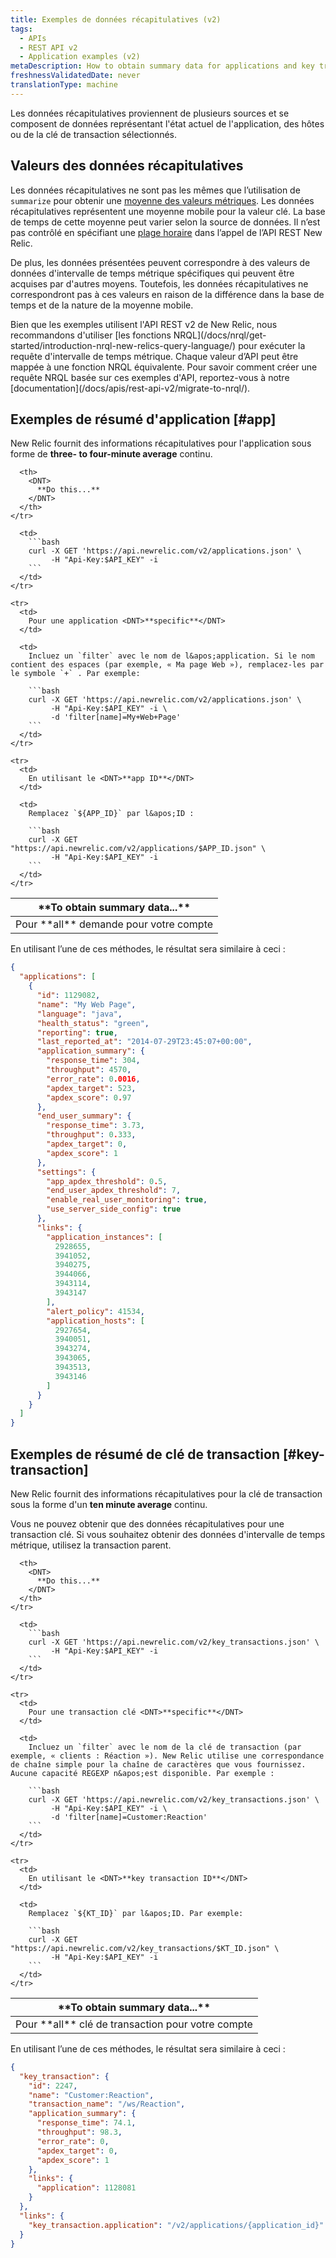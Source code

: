 ```yaml
---
title: Exemples de données récapitulatives (v2)
tags:
  - APIs
  - REST API v2
  - Application examples (v2)
metaDescription: How to obtain summary data for applications and key transactions by using New Relic's REST API v2.
freshnessValidatedDate: never
translationType: machine
---
```


Les données récapitulatives proviennent de plusieurs sources et se composent de données représentant l&apos;état actuel de l&apos;application, des hôtes ou de la clé de transaction sélectionnés.

## Valeurs des données récapitulatives

Les données récapitulatives ne sont pas les mêmes que l’utilisation de `summarize` pour obtenir une [moyenne des valeurs métriques](/docs/apm/apis/requirements/calculating-average-metric-values-summarize). Les données récapitulatives représentent une moyenne mobile pour la valeur clé. La base de temps de cette moyenne peut varier selon la source de données. Il n’est pas contrôlé en spécifiant une [plage horaire](/docs/apm/apis/api-v2-examples/specifying-time-range-api-v2) dans l’appel de l’API REST New Relic.

De plus, les données présentées peuvent correspondre à des valeurs de données d&apos;intervalle de temps métrique spécifiques qui peuvent être acquises par d&apos;autres moyens. Toutefois, les données récapitulatives ne correspondront pas à ces valeurs en raison de la différence dans la base de temps et de la nature de la moyenne mobile.

<Callout variant="important">
  Bien que les exemples utilisent l&apos;API REST v2 de New Relic, nous recommandons d&apos;utiliser [les fonctions NRQL](/docs/nrql/get-started/introduction-nrql-new-relics-query-language/) pour exécuter la requête d&apos;intervalle de temps métrique. Chaque valeur d’API peut être mappée à une fonction NRQL équivalente. Pour savoir comment créer une requête NRQL basée sur ces exemples d&apos;API, reportez-vous à notre [documentation](/docs/apis/rest-api-v2/migrate-to-nrql/).
</Callout>

## Exemples de résumé d&apos;application [#app]

New Relic fournit des informations récapitulatives pour l&apos;application sous forme de <DNT>**three- to four-minute average**</DNT> continu.

<table>
  <thead>
    <tr>
      <th width={200}>
        <DNT>
          **To obtain summary data...**
        </DNT>
      </th>

      <th>
        <DNT>
          **Do this...**
        </DNT>
      </th>
    </tr>
  </thead>

  <tbody>
    <tr>
      <td>
        Pour <DNT>**all**</DNT> demande pour votre compte
      </td>

      <td>
        ```bash
        curl -X GET 'https://api.newrelic.com/v2/applications.json' \
             -H "Api-Key:$API_KEY" -i
        ```
      </td>
    </tr>

    <tr>
      <td>
        Pour une application <DNT>**specific**</DNT>
      </td>

      <td>
        Incluez un `filter` avec le nom de l&apos;application. Si le nom contient des espaces (par exemple, « Ma page Web »), remplacez-les par le symbole `+` . Par exemple:

        ```bash
        curl -X GET 'https://api.newrelic.com/v2/applications.json' \
             -H "Api-Key:$API_KEY" -i \
             -d 'filter[name]=My+Web+Page'
        ```
      </td>
    </tr>

    <tr>
      <td>
        En utilisant le <DNT>**app ID**</DNT>
      </td>

      <td>
        Remplacez `${APP_ID}` par l&apos;ID :

        ```bash
        curl -X GET "https://api.newrelic.com/v2/applications/$APP_ID.json" \
             -H "Api-Key:$API_KEY" -i
        ```
      </td>
    </tr>
  </tbody>
</table>

En utilisant l’une de ces méthodes, le résultat sera similaire à ceci :

```json
{
  "applications": [
    {
      "id": 1129082,
      "name": "My Web Page",
      "language": "java",
      "health_status": "green",
      "reporting": true,
      "last_reported_at": "2014-07-29T23:45:07+00:00",
      "application_summary": {
        "response_time": 304,
        "throughput": 4570,
        "error_rate": 0.0016,
        "apdex_target": 523,
        "apdex_score": 0.97
      },
      "end_user_summary": {
        "response_time": 3.73,
        "throughput": 0.333,
        "apdex_target": 0,
        "apdex_score": 1
      },
      "settings": {
        "app_apdex_threshold": 0.5,
        "end_user_apdex_threshold": 7,
        "enable_real_user_monitoring": true,
        "use_server_side_config": true
      },
      "links": {
        "application_instances": [
          2928655,
          3941052,
          3940275,
          3944066,
          3943114,
          3943147
        ],
        "alert_policy": 41534,
        "application_hosts": [
          2927654,
          3940051,
          3943274,
          3943065,
          3943513,
          3943146
        ]
      }
    }
  ]
}
```

## Exemples de résumé de clé de transaction [#key-transaction]

New Relic fournit des informations récapitulatives pour la clé de transaction sous la forme d&apos;un <DNT>**ten minute average**</DNT> continu.

<Callout variant="important">
  Vous ne pouvez obtenir que des données récapitulatives pour une transaction clé. Si vous souhaitez obtenir des données d&apos;intervalle de temps métrique, utilisez la transaction parent.
</Callout>

<table>
  <thead>
    <tr>
      <th width={200}>
        <DNT>
          **To obtain summary data...**
        </DNT>
      </th>

      <th>
        <DNT>
          **Do this...**
        </DNT>
      </th>
    </tr>
  </thead>

  <tbody>
    <tr>
      <td>
        Pour <DNT>**all**</DNT> clé de transaction pour votre compte
      </td>

      <td>
        ```bash
        curl -X GET 'https://api.newrelic.com/v2/key_transactions.json' \
             -H "Api-Key:$API_KEY" -i
        ```
      </td>
    </tr>

    <tr>
      <td>
        Pour une transaction clé <DNT>**specific**</DNT>
      </td>

      <td>
        Incluez un `filter` avec le nom de la clé de transaction (par exemple, « clients : Réaction »). New Relic utilise une correspondance de chaîne simple pour la chaîne de caractères que vous fournissez. Aucune capacité REGEXP n&apos;est disponible. Par exemple :

        ```bash
        curl -X GET 'https://api.newrelic.com/v2/key_transactions.json' \
             -H "Api-Key:$API_KEY" -i \
             -d 'filter[name]=Customer:Reaction'
        ```
      </td>
    </tr>

    <tr>
      <td>
        En utilisant le <DNT>**key transaction ID**</DNT>
      </td>

      <td>
        Remplacez `${KT_ID}` par l&apos;ID. Par exemple:

        ```bash
        curl -X GET "https://api.newrelic.com/v2/key_transactions/$KT_ID.json" \
             -H "Api-Key:$API_KEY" -i
        ```
      </td>
    </tr>
  </tbody>
</table>

En utilisant l’une de ces méthodes, le résultat sera similaire à ceci :

```json
{
  "key_transaction": {
    "id": 2247,
    "name": "Customer:Reaction",
    "transaction_name": "/ws/Reaction",
    "application_summary": {
      "response_time": 74.1,
      "throughput": 98.3,
      "error_rate": 0,
      "apdex_target": 0,
      "apdex_score": 1
    },
    "links": {
      "application": 1128081
    }
  },
  "links": {
    "key_transaction.application": "/v2/applications/{application_id}"
  }
}
```